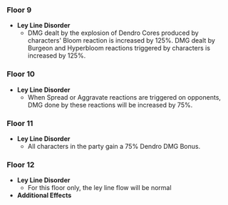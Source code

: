 {{Abyssal Moon Spire
|startVersion=3.0
|start=2022-09-01
|end=2022-10-01
|prev=2022-07-16
|next=2022-10-01
|floor9Changed=1
|floor10Changed=1
|floor11Changed=1
|floor12Changed=1
}}

===Floor 9===
* '''Ley Line Disorder'''
** DMG dealt by the explosion of Dendro Cores produced by characters' Bloom reaction is increased by 125%. DMG dealt by Burgeon and Hyperbloom reactions triggered by characters is increased by 125%.
{{Domain Enemies
|level1=72
|target1=Remaining challenge time longer than 60/180/300 sec.
|enemies1_1=Winged Cryoshroom*1;Large Hydro Slime*3;Stretchy Pyro Fungus*3;Stretchy Geo Fungus*3;Whirling Electro Fungus*1;Whirling Cryo Fungus*1;Floating Hydro Fungus*2;Floating Dendro Fungus*2;Hydro Slime*2
|enemies1_2=Eremite Desert Clearwater*1;Eremite Sword-Dancer*4;Eremite Linebreaker*4;Eremite Ravenbeak Halberdier*1;Eremite Crossbow*4;Eremite Axe Vanguard*1

|level2=74
|target2=Remaining challenge time longer than 60/180/300 sec.
|enemies2_1=Wooden Shieldwall Mitachurl*1;Blazing Axe Mitachurl*1;Rock Shieldwall Mitachurl*1;Crackling Axe Mitachurl*1;Geo Samachurl*1;Cryo Samachurl*1;Wooden Shield Hilichurl Guard*2;Hilichurl Berserker*1;Pyro Hilichurl Shooter*1;Cryo Hilichurl Shooter*2;Electro Hilichurl Shooter*1;Pyro Hilichurl Grenadier*1;Cryo Hilichurl Grenadier*1;Electro Hilichurl Grenadier*1
|enemies2_2=Hydro Abyss Mage*1/{{Aura|Slowing Water}};Hydro Abyss Mage*1;Dendro Samachurl*1;Large Hydro Slime*2;Large Pyro Slime*2

|level3=76
|target3=Remaining challenge time longer than 180/300/420 sec.
|enemies3_1=Grounded Hydroshroom*1;Winged Dendroshroom*1;Whirling Electro Fungus*4;Floating Dendro Fungus*4
|enemies3_2=Eremite Sunfrost*1/{{Aura|Ice Cage}};Eremite Daythunder*1/{{Aura|Lightning Bolt Matrix}};Eremite Linebreaker*1
}}

===Floor 10===
* '''Ley Line Disorder'''
** When Spread or Aggravate reactions are triggered on opponents, DMG done by these reactions will be increased by 75%.
{{Domain Enemies
|level1=80
|target1=Remaining challenge time longer than 60/180/300 sec.
|enemies1_1=Winged Cryoshroom*1;Large Electro Slime*1;Mutant Electro Slime*1;Whirling Cryo Fungus*3;Whirling Electro Fungus*3;Floating Dendro Fungus*6; Electro Slime*3
|enemies1_2=Primordial Bathysmal Vishap*2

|level2=82
|target2=Remaining challenge time longer than 60/180/300 sec.
|enemies2_1=Kairagi: Dancing Thunder*1;Kairagi: Fiery Might*1;Eremite Crossbow*3
|enemies2_2=Electro Abyss Mage*1/{{Aura|Lightning Bolt Matrix}};Thunderhelm Lawachurl*1/{{Aura|Engulfing Storm}}

|level3=85
|target3=Remaining challenge time longer than 180/300/420 sec.
|enemies3_1=Eremite Desert Clearwater*1/{{Aura|Mist Bubble}};Eremite Sunfrost*1;Eremite Daythunder*1;Fatui Skirmisher - Pyroslinger Bracer*1;Fatui Skirmisher - Hydrogunner Legionnaire*1
|enemies3_2=Fatui Mirror Maiden*1/{{Aura|Slowing Water}};Fatui Electro Cicin Mage*2
}}

===Floor 11===
* '''Ley Line Disorder'''
** All characters in the party gain a 75% Dendro DMG Bonus.
{{Domain Enemies
|level1=88
|target1=Target defense progress greater than 20%/40%/60%
|enemies1_1=Eremite Daythunder*1;Eremite Axe Vanguard*1;Eremite Crossbow*2;Eremite Ravenbeak Halberdier*1;Eremite Linebreaker*1;Treasure Hoarders: Crusher*4;Treasure Hoarders: Pyro Potioneer*1;Treasure Hoarders: Hydro Potioneer*1;Treasure Hoarders: Electro Potioneer*1;Treasure Hoarders: Cryo Potioneer*1
|enemies1_2=Thunderhelm Lawachurl*1;Wooden Shieldwall Mitachurl*1;Blazing Axe Mitachurl*;Crackling Axe Mitachurl*1

|level2=90
|target2=Remaining challenge time longer than 60/180/300 sec.
|enemies2_1=Hydro Mimic Finch*1;Hydro Mimic Frog*1;Hydro Mimic Boar*2;Hydro Mimic Crane*2;Hydro Mimic Crab*2;Hydro Mimic Mallard*2;Hydro Mimic Ferret*2;Hydro Mimic Raptor*4
|enemies2_2=Geovishap (Pyro)*1; Geovishap (Electro)*1

|level3=92
|target3=Remaining challenge time longer than 180/300/420 sec.
|enemies3_1=Fatui Pyro Agent*1/{{Aura|Pursuing Fireball}};Fatui Skirmisher - Pyroslinger Bracer*1/{{Aura|Smoldering Flames}};Eremite Desert Clearwater*1;Eremite Daythunder*1;Eremite Crossbow*2
|enemies3_2=Electro Regisvine*1
}}

===Floor 12===
* '''Ley Line Disorder'''
** For this floor only, the ley line flow will be normal
* '''Additional Effects'''

{{Domain Enemies
|level1=95
|target1=Remaining challenge time longer than 180/300/420 sec.
|enemies1_1=Ruin Drake: Skywatch*1;Ruin Drake: Earthguard*2
|enemies1_2=Fatui Skirmisher - Electrohammer Vanguard*1/{{Aura|Lightning Bolt Matrix}};Fatui Skirmisher - Pyroslinger Bracer*1/{{Aura|Smoldering Flames}};Fatui Skirmisher - Pyroslinger Bracer*1/{{Aura|Pursuing Fireball}};Eremite Sunfrost*1;Eremite Desert Clearwater*2;Eremite Crossbow*2

|level2=98
|target2=Remaining challenge time longer than 180/300/420 sec.
|enemies2_1=Fatui Mirror Maiden*1;Fatui Electro Cicin Mage*1;Eremite Crossbow*2
|enemies2_2=Primo Geovishap (Pyro)*1

|level3=100
|target3=Remaining challenge time longer than 180/300/420 sec.
|enemies3_1=Winged Dendroshroom*1/{{Aura|Ice Cage}};Winged Cryoshroom*1;Grounded Hydroshroom*1/{{Aura|Slowing Water}};Primordial Bathysmal Vishap*1/{{Aura|Mist Bubble}};Rimebiter Bathysmal Vishap Hatchling*1;Bolteater Bathysmal Vishap Hatchling*1
|enemies3_2=Jadeplume Terrorshroom*1
}}